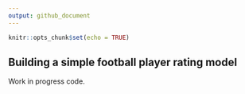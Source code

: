 ```yaml
---
output: github_document
---
```


```r
knitr::opts_chunk$set(echo = TRUE)
```

## Building a simple football player rating model

Work in progress code.